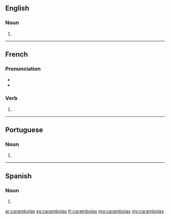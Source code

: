 ==English==

===Noun===
{{head|en|plural}}

# {{plural of|carambola|lang=en}}

----

==French==

===Pronunciation===
* {{IPA|lang=fr|/ka.ʁɑ̃.bɔ.la/}}
* {{homophones|lang=fr|carambola|carambolât}}

===Verb===
{{fr-verb-form}}

# {{inflection of|caramboler||2|s|phis|lang=fr}}

----

==Portuguese==

===Noun===
{{head|pt|plural}} {{g|f}}

# {{plural of|carambola|lang=pt}}

----

==Spanish==

===Noun===
{{head|es|noun form|g=f-p}}

# {{plural of|carambola|lang=es}}

[[ar:carambolas]]
[[es:carambolas]]
[[fr:carambolas]]
[[mg:carambolas]]
[[my:carambolas]]